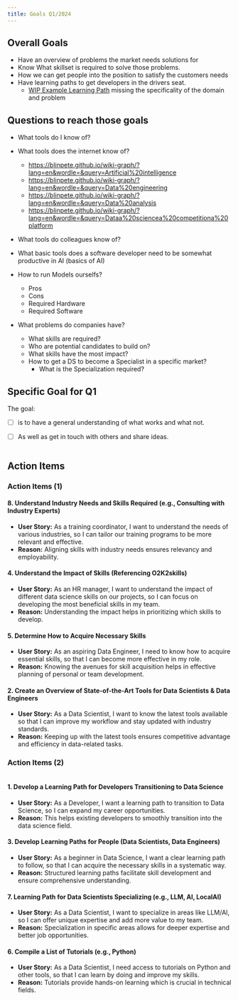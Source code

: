 ```yaml
---
title: Goals Q1/2024
---
```




## Overall Goals

- Have an overview of problems the market needs solutions for
- Know What skillset is required to solve those problems. 
- How we can get people into the position to satisfy the customers needs
- Have learning paths to get developers in the drivers seat.
    - [WIP Example Learning Path](../Learning%20Paths.md) missing the specificality of the domain and problem
## Questions to reach those goals

- What tools do I know of?
- What tools does the internet know of?
    - https://blinpete.github.io/wiki-graph/?lang=en&wordle=&query=Artificial%20intelligence
    - https://blinpete.github.io/wiki-graph/?lang=en&wordle=&query=Data%20engineering
    - https://blinpete.github.io/wiki-graph/?lang=en&wordle=&query=Data%20analysis
    - https://blinpete.github.io/wiki-graph/?lang=en&wordle=&query=Dataa%20sciencea%20competitiona%20platform
- What tools do colleagues know of?
- What basic tools does a software developer need to be somewhat productive in AI (basics of AI)

- How to run Models ourselfs?
    - Pros
    - Cons
    - Required Hardware
    - Required Software

- What problems do companies have?
    - What skills are required?
    - Who are potential candidates to build on?
    - What skills have the most impact?
    - How to get a DS to become a Specialist in a specific market?
        - What is the Specialization required?    

## Specific Goal for Q1

The goal:

- [ ] is to have a general understanding of what works and what not.
- [ ] As well as get in touch with others and share ideas.


<img alt="" src={fromMarketToDeveloper} />


## Action Items
  
### Action Items (1)

#### 8. Understand Industry Needs and Skills Required (e.g., Consulting with Industry Experts)
- **User Story:** As a training coordinator, I want to understand the needs of various industries, so I can tailor our training programs to be more relevant and effective.
- **Reason:** Aligning skills with industry needs ensures relevancy and employability.

#### 4. Understand the Impact of Skills (Referencing O2K2skills)
- **User Story:** As an HR manager, I want to understand the impact of different data science skills on our projects, so I can focus on developing the most beneficial skills in my team.
- **Reason:** Understanding the impact helps in prioritizing which skills to develop.


#### 5. Determine How to Acquire Necessary Skills
- **User Story:** As an aspiring Data Engineer, I need to know how to acquire essential skills, so that I can become more effective in my role.
- **Reason:** Knowing the avenues for skill acquisition helps in effective planning of personal or team development.

#### 2. Create an Overview of State-of-the-Art Tools for Data Scientists & Data Engineers
- **User Story:** As a Data Scientist, I want to know the latest tools available so that I can improve my workflow and stay updated with industry standards.
- **Reason:** Keeping up with the latest tools ensures competitive advantage and efficiency in data-related tasks.




### Action Items (2)

<img alt="" src={learningPathsDiagram} />

#### 1. Develop a Learning Path for Developers Transitioning to Data Science
- **User Story:** As a Developer, I want a learning path to transition to Data Science, so I can expand my career opportunities.
- **Reason:** This helps existing developers to smoothly transition into the data science field.

#### 3. Develop Learning Paths for People (Data Scientists, Data Engineers)
- **User Story:** As a beginner in Data Science, I want a clear learning path to follow, so that I can acquire the necessary skills in a systematic way.
- **Reason:** Structured learning paths facilitate skill development and ensure comprehensive understanding.

#### 7. Learning Path for Data Scientists Specializing (e.g., LLM, AI, LocalAI)
- **User Story:** As a Data Scientist, I want to specialize in areas like LLM/AI, so I can offer unique expertise and add more value to my team.
- **Reason:** Specialization in specific areas allows for deeper expertise and better job opportunities.

#### 6. Compile a List of Tutorials (e.g., Python)
- **User Story:** As a Data Scientist, I need access to tutorials on Python and other tools, so that I can learn by doing and improve my skills.
- **Reason:** Tutorials provide hands-on learning which is crucial in technical fields.


